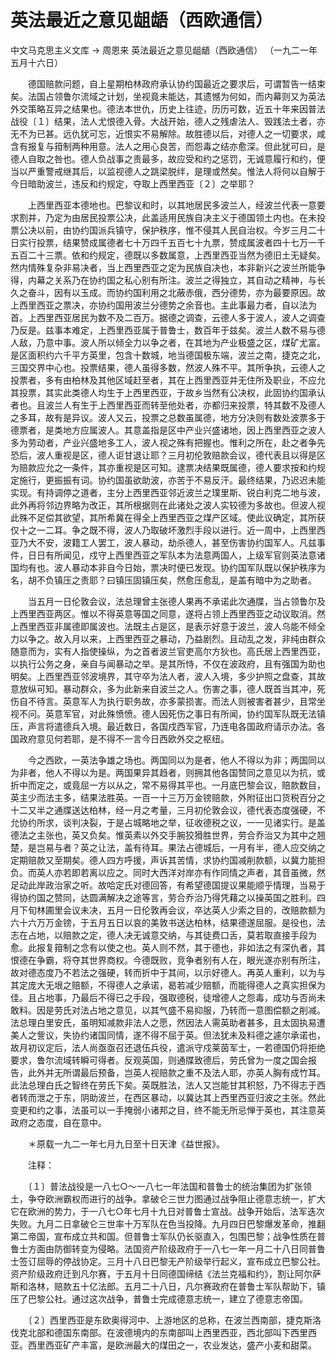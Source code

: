 # 英法最近之意见龃龉（西欧通信）

中文马克思主义文库 -> 周恩来
英法最近之意见龃龉（西欧通信）
 （一九二一年五月十六日）


　　德国赔款问题，自上星期柏林政府承认协约国最近之要求后，可谓暂告一结束矣。法国占领鲁尔流域之计划，坐视竟未能达，其遗憾为何如，而内幕则又为英法外交策略互异之结果也。德法本世仇，历史上往迹，历历可数，近五十年来因普法战役〔１〕结果，法人尤恨德入骨。大战开始，德人之残虐法人、毁践法土者，亦无不为已甚。远仇犹可忘，近恨实不易解除。故胜德以后，对德人之一切要求，咸含有报复与箝制两种用意。法人之用心良苦，而怨毒之结亦愈深。但此犹可曰，是德人自取之咎也。德人负战事之责最多，故应受和约之惩罚，无诚意履行和约，便当以严重警戒继其后，以监视德人之跳梁脱绊，是理或然矣。惟法人将何以自解于今日暗助波兰，违反和约规定，夺取上西里西亚〔２〕之举耶？
 
　　上西里西亚本德地也。巴黎议和时，以其地居民多波兰人，经波兰代表一意要求割并，乃定为由居民投票公决，此盖适用民族自决主义于德国领土内也。在未投票公决以前，由协约国派兵镇守，保护秩序，惟不侵其人民自治权。今岁三月二十日实行投票，结果赞成属德者七十万四千五百七十九票，赞成属波者四十七万一千五百二十三票。依和约规定，德既以多数属意，上西里西亚当然为德旧土无疑矣。然内情殊复杂非易决者，当上西里西亚之定为民族自决也，本非新兴之波兰所能争得，内幕之关系乃在协约国之私心别有所注。波兰之得独立，其自动之精神，与长久之奋斗，因有以玉成。而协约国利用之北蔽赤俄，西分德势，亦为最要原因。故上西里西亚之票决，亦协约国用波兰分德势之余音也。主此事最力者，自以法为首。上西里西亚居民为数不及二百万。据德之调查，云德人多于波人，波人之调查乃反是。兹事本难定，上西里西亚属于普鲁士，数百年于兹矣。波兰人数不易与德人敌，乃意中事。波人所以倾全力以争之者，在其地为产业极盛之区，煤矿尤富。是区面积约六千平方英里，包含十数城，地当德国极东端，波兰之南，捷克之北，三国交界中心也。投票结果，德人虽得多数，然波人殊不平。其所争执，云德人之投票者，多有由柏林及其他区域赶至者，其在上西里西亚并无住所及职业，不应允其投票，其实此类德人均生于上西里西亚，于故乡当然有公决权，此固协约国承认者也。且波兰人有生于上西里西亚而转至他处者，亦都归来投票，特其数不及德人之多耳，故有是异议。波人又云，投票之总数虽属德，地方分决则有数处波票多于德票者，是类地方应属波人。其意盖指是区中产业兴盛诸地，因上西里西亚之波人多为劳动者，产业兴盛地多工人，波人视之殊有把握也。惟利之所在，赴之者争先恐后，波人重视是区，德人讵甘退让耶？三月初伦敦赔款会议，德代表且以得是区为赔款应允之一条件，其亦重视是区可知。逮票决结果既属德，德人要求按和约规定施行，更振振有词。协约国虽欲助波，亦苦于不易反汗。最终结果，乃迟迟未能实现。有持调停之道者，主分上西里西亚邻近波兰之璞里斯、锐白利克二地与波，此外再将邻边界略为改正，其所根据则在此诸处之波人实较德为多故也。但波人视此殊不足偿其欲望，其所希冀在得全上西里西亚之煤产区域。使此议确定，其所获仅十之一二耳。争之既不得，波人乃取破坏激烈手段以进行。近一周中，上西里西亚乃大不安，波籍工人罢工，波人暴动，劫杀德人，甚至伤害协约国军人。凡兹事件，日日有所闻见，戍守上西里西亚之军队本为法意两国人，上级军官则英法意诸国均有也。波人暴动本非自今日始，票决时便已发现。协约国军队既以保护秩序为名，胡不负镇压之责耶？曰镇压固镇压矣，然愈压愈乱，是盖有暗中为之助者。

　　当五月一日伦敦会议，法总理曾主张德人果再不承诺此次通牒，当占领鲁尔及上西里西亚两区。惟以不得英意等国之同意，遂将占领上西里西亚之动议取消。然上西里西亚非属德即属波也。法既主占是区，是表示好意于波兰，波人乌能不倾全力以争之。故入月以来，上西里西亚之暴动，乃益剧烈。且动乱之发，非纯由群众随意而为，实有人指使操纵，为之首者波兰官吏高尔方狄也。高氏居上西里西亚，以执行公务之身，亲自与闻暴动之举。是其所恃，不仅在波政府，且有强国为助也明矣。上西里西亚邻波境界，其守卒为法人者，波人入境，多少护照之盘查，其故意放纵可知。暴动群众，多为此新来自波兰之人。伤害之事，德人既首当其冲，死伤自不待言。英意军人为执行职务故，亦多蒙损害。而法人则被害者甚少，且常坐视不问。英意军官，对此殊愤愤。德人因死伤之事日有所闻，协约国军队既无法镇压，声言将遣德兵入境。最近数日，各国戍西军官，乃连电各国政府请示办法。各国政府意见何若耶，是不得不一言今日西欧外交之枢纽。

　　今之西欧，一英法争雄之场也。两国同以为是者，他人不得以为非；两国同以为非者，他人不得以为是。两国果异其趋者，则拥其他各国赞同之意见以为抗，或折中而定之，或竟屈一方以从之，常不易得其平也。一月底巴黎会议，赔款数目，英主少而法主多，结果法胜英。一百一十三万万金镑赔款，外附征出口货税百分之十二又半之通牒送达柏林，经一月之考量，三月初伦敦会议，德代表态度强硬，不允协约所求，谈判决裂，于是占城略地之举，征收德税之议，一一见诸实行。是盖德法之主张也，英又负矣。惟英素以外交手腕狡猾胜世界，劳合乔治又为其中之翘楚，是岂易与者？英之让法，盖有待耳。果法占德城后，一月有半，德人应交纳之定期赔款又至期矣。德人四方呼援，声诉其苦情，求协约国减削款额，以冀力能担负。而英人亦若即若离以应之。同时大西洋对岸亦有作同情之声者，其音虽微，然足动此岸政治家之听。故哈定氏对德回答，有希望德国提议果能顺乎情理，当易于得协约国之赞同，达圆满解决之途等言，劳合乔治乃得凭藉之以操英国之胜利。四月下旬林圃里会议未决，五月一日伦敦再会议，卒达英人少索之目的，改赔款额为六十六万万金镑，于五月五日以哀的美敦书送达柏林，结果德遂屈服。是役也，法志在占地，以赔款之定，德人决无诚意交纳，与其徒费口舌，莫若取直接手段为愈。此报复箝制之念有以使之也。英人则不然，其于德也，非如法之有深仇者，其恨德在争霸，将夺其世界商权。今德既败，竞争者别有人在，眼光遂亦别有所注，故对德态度乃不若法之强硬，转而折中于其间，以示好德人。再英人重利，以为与其定庞大无垠之赔额，不得德人之承诺，曷若减少赔额，而能得德人之真实担保为佳。且占地事，乃最后不得已之手段，强取德税，徒增德人之怨毒，成功与否尚未敢料。因是劳氏对法占地之意见，以其气盛不易抑服，乃转而一意图偿额之削减。法总理白里安氏，虽明知减款非法人之愿，然因法人需英助者甚多，且太固执易遭美人之訾议，失协约诸国同情，遂不得不屈于英。但法犹未及料德之遽尔承诺也，故月初议定后，法人尚亟亟召还退伍兵役，遣派守戍莱茵军士，一若德国仍将拒绝要求，鲁尔流域转瞬可得者。反观英国，则通牒致德后，劳氏曾为一度之国会报告，此外并无所谓最后预备，岂英人视赔款之重不及法人耶，亦英人胸有成竹耳。此法总理白氏之智终在劳氏下矣。英既胜法，法人又岂能甘其积怒，乃不得志于西者转而泄之于东，阴助波兰，在西区暴动，以冀达其上西里西亚归波之主张。然此变更和约之事，法虽可以一手掩弱小诸邦之目，终不能无所忌惮于英也，其注意英政府之态度，自在意中。



　　＊原载一九二一年七月九日至十日天津《益世报》。

　　注释：

　　〔１〕普法战役是一八七○～一八七一年法国和普鲁士的统治集团为扩张领土，争夺欧洲霸权而进行的战争。拿破仑三世力图通过战争阻止德意志统一，扩大它在欧洲的势力，于一八七○年七月十九日对普鲁士宣战。战争开始后，法军迭次失败。九月二日拿破仑三世率十万军队在色当投降。九月四日巴黎爆发革命，推翻第二帝国，宣布成立共和国。但普鲁士军队仍长驱直入，包围巴黎；战争性质在普鲁士方面由防御转变为侵略。法国资产阶级政府于一八七一年一月二十八日同普鲁士签订屈辱的停战协定。三月十八日巴黎无产阶级举行起义，宣布成立巴黎公社。资产阶级政府迁到凡尔赛，于五月十日同德国缔结《法兰克福和约》，割让阿尔萨斯和洛林，赔款五十亿法郎。五月二十八日，凡尔赛政府在普鲁士军队帮助下，镇压了巴黎公社。通过这次战争，普鲁士完成德意志统一，建立了德意志帝国。

　　〔２〕西里西亚是东欧奥得河中、上游地区的总称，在波兰西南部，捷克斯洛伐克北部和德国东南部。在波德境内的东南部叫上西里西亚，西北部叫下西里西亚。西里西亚矿产丰富，是欧洲最大的煤田之一，农业发达，盛产小麦和甜菜。



